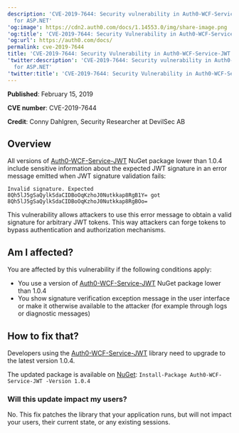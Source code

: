 ```yaml
---
description: 'CVE-2019-7644: Security vulnerability in Auth0-WCF-Service-JWT
  for ASP.NET'
'og:image': https://cdn2.auth0.com/docs/1.14553.0/img/share-image.png
'og:title': 'CVE-2019-7644: Security Vulnerability in Auth0-WCF-Service-JWT'
'og:url': https://auth0.com/docs/
permalink: cve-2019-7644
title: 'CVE-2019-7644: Security Vulnerability in Auth0-WCF-Service-JWT'
'twitter:description': 'CVE-2019-7644: Security vulnerability in Auth0-WCF-Service-JWT
  for ASP.NET'
'twitter:title': 'CVE-2019-7644: Security Vulnerability in Auth0-WCF-Service-JWT'
---
```

**Published**: February 15, 2019

**CVE number**: CVE-2019-7644

**Credit**: Conny Dahlgren, Security Researcher at DevilSec AB

## Overview

All versions of [Auth0-WCF-Service-JWT](https://www.nuget.org/packages/Auth0-WCF-Service-JWT/) NuGet package lower than 1.0.4 include sensitive information about the expected <Tooltip tip="JSON Web Token (JWT): Standard ID Token format (and often Access Token format) used to represent claims securely between two parties." cta="View Glossary" href="/glossary?term=JWT">JWT</Tooltip> signature in an error message emitted when JWT signature validation fails:

`Invalid signature. Expected 8Qh5lJ5gSaQylkSdaCIDBoOqKzhoJ0Nutkkap8RgB1Y= got 8Qh5lJ5gSaQylkSdaCIDBoOqKzhoJ0Nutkkap8RgBOo=`

This vulnerability allows attackers to use this error message to obtain a valid signature for arbitrary JWT tokens. This way attackers can forge tokens to bypass authentication and authorization mechanisms.

## Am I affected?

You are affected by this vulnerability if the following conditions apply:

* You use a version of [Auth0-WCF-Service-JWT](https://www.nuget.org/packages/Auth0-WCF-Service-JWT/) NuGet package lower than 1.0.4
* You show signature verification exception message in the user interface or make it otherwise available to the attacker (for example through logs or diagnostic messages)

## How to fix that?

Developers using the [Auth0-WCF-Service-JWT](https://www.nuget.org/packages/Auth0-WCF-Service-JWT/) library need to upgrade to the latest version 1.0.4.

The updated package is available on [NuGet](https://www.nuget.org): `Install-Package Auth0-WCF-Service-JWT -Version 1.0.4`

### Will this update impact my users?

No. This fix patches the library that your application runs, but will not impact your users, their current state, or any existing sessions.